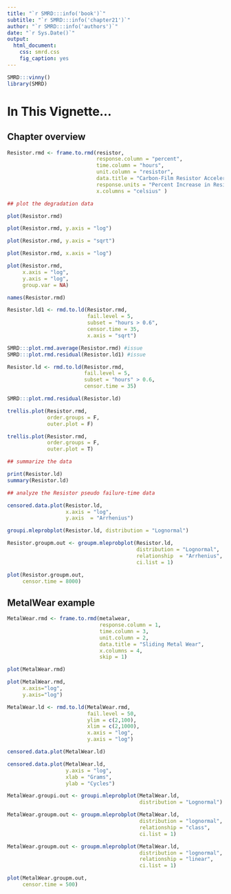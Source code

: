 ```yaml
---
title: "`r SMRD:::info('book')`"
subtitle: "`r SMRD:::info('chapter21')`"
author: "`r SMRD:::info('authors')`"
date: "`r Sys.Date()`"
output: 
  html_document:
    css: smrd.css
    fig_caption: yes
---
```


```r
SMRD:::vinny()
library(SMRD)
```

# In This Vignette...

## Chapter overview

```r
Resistor.rmd <- frame.to.rmd(resistor,
                             response.column = "percent",
                             time.column = "hours", 
                             unit.column = "resistor",
                             data.title = "Carbon-Film Resistor Accelerated Test", 
                             response.units = "Percent Increase in Resistance", 
                             x.columns = "celsius" )

## plot the degradation data

plot(Resistor.rmd)

plot(Resistor.rmd, y.axis = "log")

plot(Resistor.rmd, y.axis = "sqrt")

plot(Resistor.rmd, x.axis = "log")

plot(Resistor.rmd, 
     x.axis = "log",
     y.axis = "log",
     group.var = NA)

names(Resistor.rmd)

Resistor.ld1 <- rmd.to.ld(Resistor.rmd, 
                          fail.level = 5, 
                          subset = "hours > 0.6",
                          censor.time = 35,
                          x.axis = "sqrt")

SMRD:::plot.rmd.average(Resistor.rmd) #issue
SMRD:::plot.rmd.residual(Resistor.ld1) #issue

Resistor.ld <- rmd.to.ld(Resistor.rmd, 
                         fail.level = 5, 
                         subset = "hours" > 0.6,
                         censor.time = 35)
```

```r
SMRD:::plot.rmd.residual(Resistor.ld)

trellis.plot(Resistor.rmd,
             order.groups = F,
             outer.plot = F)

trellis.plot(Resistor.rmd,
             order.groups = F,
             outer.plot = T)

## summarize the data

print(Resistor.ld) 
summary(Resistor.ld)

## analyze the Resistor pseudo failure-time data

censored.data.plot(Resistor.ld, 
                   x.axis = "log",
                   y.axis  = "Arrhenius")

groupi.mleprobplot(Resistor.ld, distribution = "Lognormal")

Resistor.groupm.out <- groupm.mleprobplot(Resistor.ld, 
                                          distribution = "Lognormal", 
                                          relationship  = "Arrhenius",
                                          ci.list = 1)

plot(Resistor.groupm.out,
     censor.time = 8000)
```

##  MetalWear example

```r
MetalWear.rmd <- frame.to.rmd(metalwear,
                              response.column = 1,
                              time.column = 3,
                              unit.column = 2,
                              data.title = "Sliding Metal Wear",
                              x.columns = 4,
                              skip = 1)

plot(MetalWear.rmd)

plot(MetalWear.rmd, 
     x.axis="log",
     y.axis="log")
```


```r
MetalWear.ld <- rmd.to.ld(MetalWear.rmd,
                          fail.level = 50,
                          ylim = c(2,100),
                          xlim = c(2,1000),
                          x.axis = "log",
                          y.axis = "log")

censored.data.plot(MetalWear.ld)

censored.data.plot(MetalWear.ld,
                   y.axis = "log", 
                   xlab = "Grams", 
                   ylab = "Cycles")

MetalWear.groupi.out <- groupi.mleprobplot(MetalWear.ld,
                                           distribution = "Lognormal")

MetalWear.groupm.out <- groupm.mleprobplot(MetalWear.ld,
                                           distribution = "lognormal",
                                           relationship = "class",
                                           ci.list = 1)

MetalWear.groupm.out <- groupm.mleprobplot(MetalWear.ld,
                                           distribution = "lognormal", 
                                           relationship = "linear", 
                                           ci.list = 1)

plot(MetalWear.groupm.out, 
     censor.time = 500)
```
